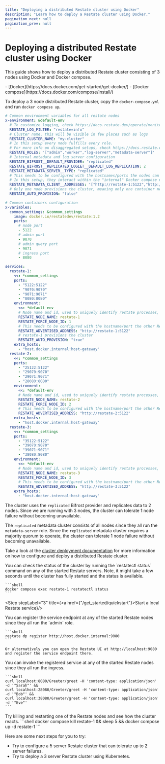 ```yaml
---
title: "Deploying a distributed Restate cluster using Docker"
description: "Learn how to deploy a Restate cluster using Docker."
pagination_next: null
pagination_prev: null
---
```



# Deploying a distributed Restate cluster using Docker

This guide shows how to deploy a distributed Restate cluster consisting of 3 nodes using Docker and Docker compose.

<Admonition type="note" title="Prerequisites">
    - [Docker](https://docs.docker.com/get-started/get-docker/)
    - [Docker compose](https://docs.docker.com/compose/install/)
</Admonition>

<Step stepLabel="1" title="Deploy the Restate cluster using Docker">

To deploy a 3 node distributed Restate cluster, copy the `docker-compose.yml` and run `docker compose up`.

```yaml
# Common environment variables for all restate nodes
x-environment: &default-env
  # To customize logging, check https://docs.restate.dev/operate/monitoring/logging
  RESTATE_LOG_FILTER: "restate=info"
  # Cluster name, this will be visible in few places such as logs
  RESTATE_CLUSTER_NAME: "my-cluster"
  # In this setup every node fulfills every role.
  # For more info on disaggregated setups, check https://docs.restate.dev/deploy/server/cluster/
  RESTATE_ROLES: '["admin","worker","log-server","metadata-server"]'
  # Internal metadata and log server configuration
  RESTATE_BIFROST__DEFAULT_PROVIDER: "replicated"
  RESTATE_BIFROST__REPLICATED_LOGLET__DEFAULT_LOG_REPLICATION: 2
  RESTATE_METADATA_SERVER__TYPE: "replicated"
  # This needs to be configured with the hostnames/ports the nodes can use to talk to each other.
  # In this setup, they interact within the "internal" Docker compose network setup.
  RESTATE_METADATA_CLIENT__ADDRESSES: '["http://restate-1:5122","http://restate-2:5122","http://restate-3:5122"]'
  # Only one node provisions the cluster, meaning only one container needs this config to be 'true'
  RESTATE_AUTO_PROVISION: "false"

# Common containers configuration
x-variables:
  common_settings: &common_settings
    image: docker.io/restatedev/restate:1.2
    ports:
      # node port
      - 5122
      # admin port
      - 9070
      # admin query port
      - 9071
      # ingress port
      - 8080

services:
  restate-1:
    <<: *common_settings
    ports:
      - "5122:5122"
      - "9070:9070"
      - "9071:9071"
      - "8080:8080"
    environment:
      <<: *default-env
      # Node name and id, used to uniquely identify restate processes, and useful for observability
      RESTATE_NODE_NAME: restate-1
      RESTATE_FORCE_NODE_ID: 1
      # This needs to be configured with the hostname/port the other Restate nodes can use to talk to this node.
      RESTATE_ADVERTISED_ADDRESS: "http://restate-1:5122"
      # restate-1 provisions the cluster
      RESTATE_AUTO_PROVISION: "true"
    extra_hosts:
      - "host.docker.internal:host-gateway"
  restate-2:
    <<: *common_settings
    ports:
      - "25122:5122"
      - "29070:9070"
      - "29071:9071"
      - "28080:8080"
    environment:
      <<: *default-env
      # Node name and id, used to uniquely identify restate processes, and useful for observability
      RESTATE_NODE_NAME: restate-2
      RESTATE_FORCE_NODE_ID: 2
      # This needs to be configured with the hostname/port the other Restate nodes can use to talk to this node.
      RESTATE_ADVERTISED_ADDRESS: "http://restate-2:5122"
    extra_hosts:
      - "host.docker.internal:host-gateway"
  restate-3:
    <<: *common_settings
    ports:
      - "35122:5122"
      - "39070:9070"
      - "39071:9071"
      - "38080:8080"
    environment:
      <<: *default-env
      # Node name and id, used to uniquely identify restate processes, and useful for observability
      RESTATE_NODE_NAME: restate-3
      RESTATE_FORCE_NODE_ID: 3
      # This needs to be configured with the hostname/port the other Restate nodes can use to talk to this node.
      RESTATE_ADVERTISED_ADDRESS: "http://restate-3:5122"
    extra_hosts:
      - "host.docker.internal:host-gateway"
```

The cluster uses the `replicated` Bifrost provider and replicates data to 2 nodes.
Since we are running with 3 nodes, the cluster can tolerate 1 node failure without becoming unavailable.

The `replicated` metadata cluster consists of all nodes since they all run the `metadata-server` role.
Since the `replicated` metadata cluster requires a majority quorum to operate, the cluster can tolerate 1 node failure without becoming unavailable.

Take a look at the [cluster deployment documentation](/deploy/server/cluster) for more information on how to configure and deploy a distributed Restate cluster.

</Step>

<Step stepLabel="2" title="Check the cluster status">
    You can check the status of the cluster by running the `restatectl status` command on any of the started Restate servers.
    Note, it might take a few seconds until the cluster has fully started and the status is available.

    ```shell
    docker compose exec restate-1 restatectl status
    ```
</Step>

<Step stepLabel="3" title={<span><a href={"/get_started/quickstart"}>Start a local Restate service</a></span>}/>

<Step stepLabel="4" title="Register the service endpoint">
    You can register the service endpoint at any of the started Restate nodes since they all run the `admin` role.

    ```shell
    restate dp register http://host.docker.internal:9080
    ```

    Or alternatively you can open the Restate UI at http://localhost:9080 and register the service endpoint there.
</Step>

<Step stepLabel="5" title="Invoke the service">
    You can invoke the registered service at any of the started Restate nodes since they all run the ingress.

    ```shell
    curl localhost:8080/Greeter/greet -H 'content-type: application/json' -d '"Sarah"' &&
    curl localhost:28080/Greeter/greet -H 'content-type: application/json' -d '"Bob"' &&
    curl localhost:38080/Greeter/greet -H 'content-type: application/json' -d '"Eve"'
    ```
</Step>

<Step stepLabel="6" title="Kill and restart Restate servers">
    Try killing and restarting one of the Restate nodes and see how the cluster reacts.
    ```shell
    docker compose kill restate-1 &&
    sleep 5 &&
    docker compose up -d restate-1
    ```
</Step>

<Step end={true} stepLabel="🎉" title="Congratulations, you managed to run your first distributed Restate cluster and simulated some failures!"/>


Here are some next steps for you to try:

- Try to configure a 5 server Restate cluster that can tolerate up to 2 server failures.
- Try to deploy a 3 server Restate cluster using Kubernetes.

